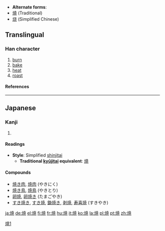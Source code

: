 * '''Alternate forms''':
* [[燒]] (Traditional)
* [[烧]] (Simplified Chinese)

==Translingual==
===Han character===
{{Han char|rn=86|rad=火|as=08|sn=12|four=|canj=火十廿山 (FJTU)}}
# [[burn]]
# [[bake]]
# [[heat]]
# [[roast]]
====References====
{{Han ref|kx=0675.191|dkj=19166|hdz=32208.041|uh=713C|ud=28988}}

----
==Japanese==
===Kanji===
{{ja-kanji|grade=|rs=火08}}
# {{defn|Japanese}} 
====Readings====
{{ja-readings|on=[[しょう]] (shō)|kun=[[やく]] (yaku), [[やき]] (yaki)}}

* '''Style''': Simplified [[shinjitai]]
** '''Traditional [[kyūjitai]] equivalent''': [[燒]]

====Compounds====
* [[焼き肉]], [[焼肉]] (やきにく)
* [[焼き鳥]], [[焼鳥]] (やきとり)
* [[卵焼]], [[卵焼き]] (たまごやき)
* [[すき焼き]], [[すき焼]], [[鋤焼き]], [[剥焼]], [[寿喜焼]] (すきやき)




[[Category:CJKV characters simplified differently in Japan and China|燒1]]

[[ja:焼]]
[[de:焼]]
[[el:焼]]
[[fi:焼]]
[[fr:焼]]
[[hu:焼]]
[[it:焼]]
[[ko:焼]]
[[la:焼]]
[[pl:焼]]
[[pt:焼]]
[[zh:焼]]